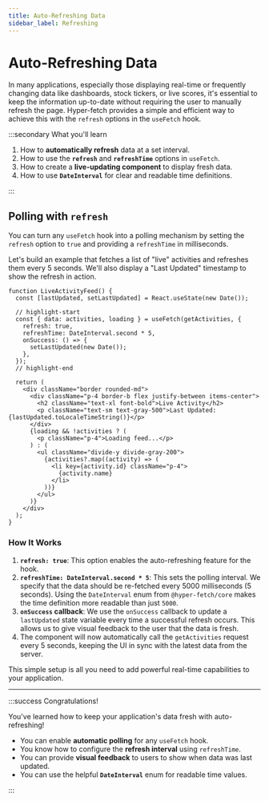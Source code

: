 ```yaml
---
title: Auto-Refreshing Data
sidebar_label: Refreshing
---
```


# Auto-Refreshing Data

In many applications, especially those displaying real-time or frequently changing data like dashboards, stock tickers,
or live scores, it's essential to keep the information up-to-date without requiring the user to manually refresh the
page. Hyper-fetch provides a simple and efficient way to achieve this with the `refresh` options in the `useFetch` hook.

:::secondary What you'll learn

1.  How to **automatically refresh** data at a set interval.
2.  How to use the **`refresh`** and **`refreshTime`** options in `useFetch`.
3.  How to create a **live-updating component** to display fresh data.
4.  How to use **`DateInterval`** for clear and readable time definitions.

:::

## Polling with `refresh`

You can turn any `useFetch` hook into a polling mechanism by setting the `refresh` option to `true` and providing a
`refreshTime` in milliseconds.

Let's build an example that fetches a list of "live" activities and refreshes them every 5 seconds. We'll also display a
"Last Updated" timestamp to show the refresh in action.

```tsx live
function LiveActivityFeed() {
  const [lastUpdated, setLastUpdated] = React.useState(new Date());

  // highlight-start
  const { data: activities, loading } = useFetch(getActivities, {
    refresh: true,
    refreshTime: DateInterval.second * 5,
    onSuccess: () => {
      setLastUpdated(new Date());
    },
  });
  // highlight-end

  return (
    <div className="border rounded-md">
      <div className="p-4 border-b flex justify-between items-center">
        <h2 className="text-xl font-bold">Live Activity</h2>
        <p className="text-sm text-gray-500">Last Updated: {lastUpdated.toLocaleTimeString()}</p>
      </div>
      {loading && !activities ? (
        <p className="p-4">Loading feed...</p>
      ) : (
        <ul className="divide-y divide-gray-200">
          {activities?.map((activity) => (
            <li key={activity.id} className="p-4">
              {activity.name}
            </li>
          ))}
        </ul>
      )}
    </div>
  );
}
```

### How It Works

1.  **`refresh: true`**: This option enables the auto-refreshing feature for the hook.
2.  **`refreshTime: DateInterval.second * 5`**: This sets the polling interval. We specify that the data should be
    re-fetched every 5000 milliseconds (5 seconds). Using the `DateInterval` enum from `@hyper-fetch/core` makes the
    time definition more readable than just `5000`.
3.  **`onSuccess` callback**: We use the `onSuccess` callback to update a `lastUpdated` state variable every time a
    successful refresh occurs. This allows us to give visual feedback to the user that the data is fresh.
4.  The component will now automatically call the `getActivities` request every 5 seconds, keeping the UI in sync with
    the latest data from the server.

This simple setup is all you need to add powerful real-time capabilities to your application.

---

:::success Congratulations!

You've learned how to keep your application's data fresh with auto-refreshing!

- You can enable **automatic polling** for any `useFetch` hook.
- You know how to configure the **refresh interval** using `refreshTime`.
- You can provide **visual feedback** to users to show when data was last updated.
- You can use the helpful **`DateInterval`** enum for readable time values.

:::
